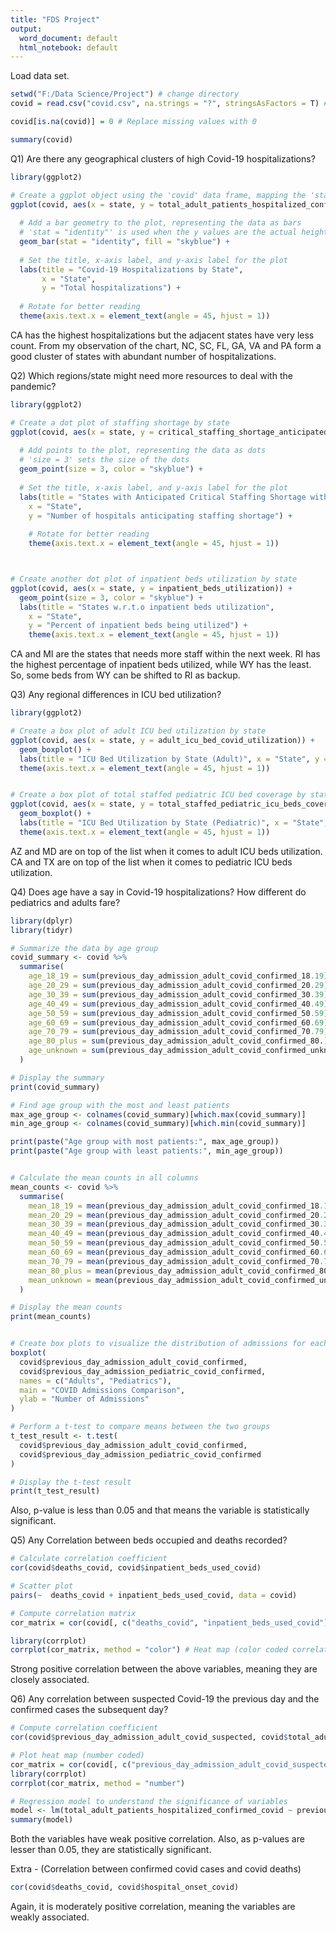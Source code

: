 ---
title: "FDS Project"
output:
  word_document: default
  html_notebook: default
---

Load data set.
```{r}
setwd("F:/Data Science/Project") # change directory
covid = read.csv("covid.csv", na.strings = "?", stringsAsFactors = T) # read data set

covid[is.na(covid)] = 0 # Replace missing values with 0
```

```{r}
summary(covid)
```

Q1) Are there any geographical clusters of high Covid-19 hospitalizations?
```{r}
library(ggplot2)

# Create a ggplot object using the 'covid' data frame, mapping the 'state' variable to the # x-axis and 'total_adult_patients_hospitalized_confirmed_and_suspected_covid' variable to # the y-axis
ggplot(covid, aes(x = state, y = total_adult_patients_hospitalized_confirmed_and_suspected_covid)) +
  
  # Add a bar geometry to the plot, representing the data as bars
  # 'stat = "identity"' is used when the y values are the actual heights of the bars
  geom_bar(stat = "identity", fill = "skyblue") +
  
  # Set the title, x-axis label, and y-axis label for the plot
  labs(title = "Covid-19 Hospitalizations by State",
       x = "State",
       y = "Total hospitalizations") +
  
  # Rotate for better reading
  theme(axis.text.x = element_text(angle = 45, hjust = 1))


```
CA has the highest hospitalizations but the adjacent states have very less count.
From my observation of the chart, NC, SC, FL, GA, VA and PA form a good cluster of states with abundant number of hospitalizations.


Q2) Which regions/state might need more resources to deal with the pandemic?
```{r}
library(ggplot2)

# Create a dot plot of staffing shortage by state
ggplot(covid, aes(x = state, y = critical_staffing_shortage_anticipated_within_week_yes)) +
  
  # Add points to the plot, representing the data as dots
  # 'size = 3' sets the size of the dots
  geom_point(size = 3, color = "skyblue") +
  
  # Set the title, x-axis label, and y-axis label for the plot
  labs(title = "States with Anticipated Critical Staffing Shortage within a Week",
    x = "State",
    y = "Number of hospitals anticipating staffing shortage") +
  
    # Rotate for better reading
    theme(axis.text.x = element_text(angle = 45, hjust = 1))



# Create another dot plot of inpatient beds utilization by state
ggplot(covid, aes(x = state, y = inpatient_beds_utilization)) +
  geom_point(size = 3, color = "skyblue") +
  labs(title = "States w.r.t.o inpatient beds utilization",
    x = "State",
    y = "Percent of inpatient beds being utilized") +
    theme(axis.text.x = element_text(angle = 45, hjust = 1))

```
CA and MI are the states that needs more staff within the next week.
RI has the highest percentage of inpatient beds utilized, while WY has the least. So, some beds from WY can be shifted to RI as backup.


Q3) Any regional differences in ICU bed utilization?
```{r}
library(ggplot2)

# Create a box plot of adult ICU bed utilization by state
ggplot(covid, aes(x = state, y = adult_icu_bed_covid_utilization)) +
  geom_boxplot() +
  labs(title = "ICU Bed Utilization by State (Adult)", x = "State", y = "ICU Bed Utilization") +
  theme(axis.text.x = element_text(angle = 45, hjust = 1))


# Create a box plot of total staffed pediatric ICU bed coverage by state
ggplot(covid, aes(x = state, y = total_staffed_pediatric_icu_beds_coverage)) +
  geom_boxplot() +
  labs(title = "ICU Bed Utilization by State (Pediatric)", x = "State", y = "ICU Bed Utilization") +
  theme(axis.text.x = element_text(angle = 45, hjust = 1))

```
AZ and MD are on top of the list when it comes to adult ICU beds utilization.
CA and TX are on top of the list when it comes to pediatric ICU beds utilization.



Q4) Does age have a say in Covid-19 hospitalizations? How different do pediatrics and adults fare?
```{r}
library(dplyr)
library(tidyr)

# Summarize the data by age group
covid_summary <- covid %>%
  summarise(
    age_18_19 = sum(previous_day_admission_adult_covid_confirmed_18.19),
    age_20_29 = sum(previous_day_admission_adult_covid_confirmed_20.29),
    age_30_39 = sum(previous_day_admission_adult_covid_confirmed_30.39),
    age_40_49 = sum(previous_day_admission_adult_covid_confirmed_40.49),
    age_50_59 = sum(previous_day_admission_adult_covid_confirmed_50.59),
    age_60_69 = sum(previous_day_admission_adult_covid_confirmed_60.69),
    age_70_79 = sum(previous_day_admission_adult_covid_confirmed_70.79),
    age_80_plus = sum(previous_day_admission_adult_covid_confirmed_80.),
    age_unknown = sum(previous_day_admission_adult_covid_confirmed_unknown)
  )

# Display the summary
print(covid_summary)

# Find age group with the most and least patients
max_age_group <- colnames(covid_summary)[which.max(covid_summary)]
min_age_group <- colnames(covid_summary)[which.min(covid_summary)]

print(paste("Age group with most patients:", max_age_group))
print(paste("Age group with least patients:", min_age_group))


# Calculate the mean counts in all columns
mean_counts <- covid %>%
  summarise(
    mean_18_19 = mean(previous_day_admission_adult_covid_confirmed_18.19),
    mean_20_29 = mean(previous_day_admission_adult_covid_confirmed_20.29),
    mean_30_39 = mean(previous_day_admission_adult_covid_confirmed_30.39),
    mean_40_49 = mean(previous_day_admission_adult_covid_confirmed_40.49),
    mean_50_59 = mean(previous_day_admission_adult_covid_confirmed_50.59),
    mean_60_69 = mean(previous_day_admission_adult_covid_confirmed_60.69),
    mean_70_79 = mean(previous_day_admission_adult_covid_confirmed_70.79),
    mean_80_plus = mean(previous_day_admission_adult_covid_confirmed_80.),
    mean_unknown = mean(previous_day_admission_adult_covid_confirmed_unknown)
  )

# Display the mean counts
print(mean_counts)


# Create box plots to visualize the distribution of admissions for each group
boxplot(
  covid$previous_day_admission_adult_covid_confirmed,
  covid$previous_day_admission_pediatric_covid_confirmed,
  names = c("Adults", "Pediatrics"),
  main = "COVID Admissions Comparison",
  ylab = "Number of Admissions"
)

# Perform a t-test to compare means between the two groups
t_test_result <- t.test(
  covid$previous_day_admission_adult_covid_confirmed,
  covid$previous_day_admission_pediatric_covid_confirmed
)

# Display the t-test result
print(t_test_result)

```
Also, p-value is less than 0.05 and that means the variable is statistically significant.


Q5) Any Correlation between beds occupied and deaths recorded?
```{r}
# Calculate correlation coefficient
cor(covid$deaths_covid, covid$inpatient_beds_used_covid)

# Scatter plot
pairs(~  deaths_covid + inpatient_beds_used_covid, data = covid)

# Compute correlation matrix
cor_matrix = cor(covid[, c("deaths_covid", "inpatient_beds_used_covid")])

library(corrplot)
corrplot(cor_matrix, method = "color") # Heat map (color coded correlation plot)
```
Strong positive correlation between the above variables, meaning they are closely associated.


Q6) Any correlation between suspected Covid-19 the previous day and the confirmed cases the subsequent day?
```{r}
# Compute correlation coefficient
cor(covid$previous_day_admission_adult_covid_suspected, covid$total_adult_patients_hospitalized_confirmed_covid)

# Plot heat map (number coded)
cor_matrix = cor(covid[, c("previous_day_admission_adult_covid_suspected", "total_adult_patients_hospitalized_confirmed_covid")])
library(corrplot)
corrplot(cor_matrix, method = "number")

# Regression model to understand the significance of variables
model <- lm(total_adult_patients_hospitalized_confirmed_covid ~ previous_day_admission_adult_covid_suspected, data = covid)
summary(model)
```
Both the variables have weak positive correlation.
Also, as p-values are lesser than 0.05, they are statistically significant.


Extra - (Correlation between confirmed covid cases and covid deaths)
```{r}
cor(covid$deaths_covid, covid$hospital_onset_covid)
```
Again, it is moderately positive correlation, meaning the variables are weakly associated.
